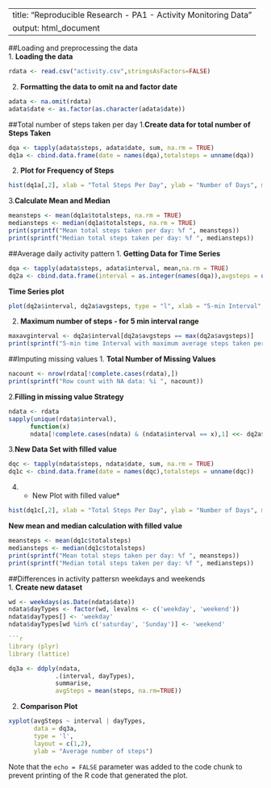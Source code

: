 
---
title: "Reproducible Research - PA1 - Activity Monitoring Data"
output: html_document
---

##Loading and preprocessing the data  
1. **Loading the data**

```r
rdata <- read.csv("activity.csv",stringsAsFactors=FALSE)

```
2. **Formatting the data to omit na and factor date**

```r
adata <- na.omit(rdata)
adata$date <- as.factor(as.character(adata$date))
```

##Total number of steps taken per day
1.**Create data for total number of Steps Taken**
```r
dqa <- tapply(adata$steps, adata$date, sum, na.rm = TRUE)
dq1a <- cbind.data.frame(date = names(dqa),totalsteps = unname(dqa))

```

2. **Plot for Frequency of Steps**
```r
hist(dq1a[,2], xlab = "Total Steps Per Day", ylab = "Number of Days", main = "Frequency of Total Steps in a day", col = "green")  
```  

3.**Calculate Mean and Median**
```r
meansteps <- mean(dq1a$totalsteps, na.rm = TRUE)
mediansteps <- median(dq1a$totalsteps, na.rm = TRUE)
print(sprintf("Mean total steps taken per day: %f ", meansteps))
print(sprintf("Median total steps taken per day: %f ", mediansteps))
```  


##Average daily activity pattern
1. **Getting Data for Time Series**
```r
dqa <- tapply(adata$steps, adata$interval, mean,na.rm = TRUE)
dq2a <- cbind.data.frame(interval = as.integer(names(dqa)),avgsteps = unname(dqa))
```  

**Time Series plot**
 
```r
plot(dq2a$interval, dq2a$avgsteps, type = "l", xlab = "5-min Interval", ylab = "Average Num of Steps", main = "Average Daily Activity Pattern")
```   

2. **Maximum number of steps - for 5 min interval range**
```r
maxavginterval <- dq2a$interval[dq2a$avgsteps == max(dq2a$avgsteps)]
print(sprintf("5-min time Interval with maximum average steps taken per day: %i ", maxavginterval)) 
``` 

##Imputing missing values
1. **Total Number of Missing Values**
```r
nacount <- nrow(rdata[!complete.cases(rdata),])
print(sprintf("Row count with NA data: %i ", nacount))
``` 

2.**Filling in missing value Strategy**
```r
ndata <- rdata 
sapply(unique(rdata$interval), 
      function(x) 
      ndata[!complete.cases(ndata) & (ndata$interval == x),1] <<- dq2a$avgsteps[dq2a$interval == x])
```  
3.**New Data Set with filled value**
```r
dqc <- tapply(ndata$steps, ndata$date, sum, na.rm = TRUE)
dq1c <- cbind.data.frame(date = names(dqc),totalsteps = unname(dqc))

```  

4. * New Plot with filled value*  
```r

hist(dq1c[,2], xlab = "Total Steps Per Day", ylab = "Number of Days", main = "Frequency of Total Steps in a day", col = "blue") 

``` 
**New mean and median calculation with filled value**
```r
meansteps <- mean(dq1c$totalsteps) 
mediansteps <- median(dq1c$totalsteps)
print(sprintf("Mean total steps taken per day: %f ", meansteps))
print(sprintf("Median total steps taken per day: %f ", mediansteps))

```  


##Differences in activity pattersn weekdays and weekends  
1. **Create new dataset**
```r
wd <- weekdays(as.Date(ndata$date))
ndata$dayTypes <- factor(wd, levalns <- c('weekday', 'weekend'))
ndata$dayTypes[] <- 'weekday'
ndata$dayTypes[wd %in% c('saturday', 'Sunday')] <- 'weekend'

```r
library (plyr)
library (lattice)
```  
```r

dq3a <- ddply(ndata,
             .(interval, dayTypes),
             summarise,
             avgSteps = mean(steps, na.rm=TRUE))


```  

2. **Comparison Plot**  

```r
xyplot(avgSteps ~ interval | dayTypes, 
       data = dq3a,
       type = 'l',
       layout = c(1,2),
       ylab = "Average number of steps")

``` 


Note that the `echo = FALSE` parameter was added to the code chunk to prevent printing of the R code that generated the plot.
